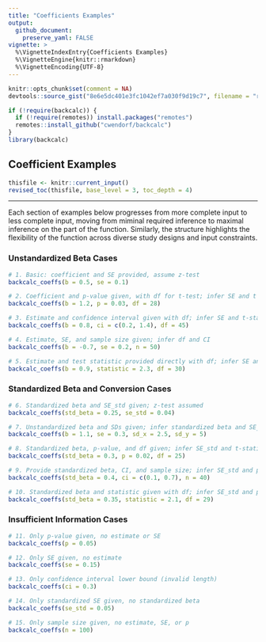 ```yaml
---
title: "Coefficients Examples"
output:
  github_document:
    preserve_yaml: FALSE
vignette: >
  %\VignetteIndexEntry{Coefficients Examples}
  %\VignetteEngine{knitr::rmarkdown}
  %\VignetteEncoding{UTF-8}
---
```


```r
knitr::opts_chunk$set(comment = NA)
devtools::source_gist("8e6e5dc401e3fc1042ef7a030f9d19c7", filename = "revised_toc.R")
```

```r
if (!require(backcalc)) {
  if (!require(remotes)) install.packages("remotes")
  remotes::install_github("cwendorf/backcalc")
}
library(backcalc)
```

## Coefficient Examples

```r
thisfile <- knitr::current_input()
revised_toc(thisfile, base_level = 3, toc_depth = 4)
```

---

Each section of examples below progresses from more complete input to less complete input, moving from miminal required inference to maximal inference on the part of the function. Similarly, the structure highlights the flexibility of the function across diverse study designs and input constraints.

### Unstandardized Beta Cases

```r
# 1. Basic: coefficient and SE provided, assume z-test
backcalc_coeffs(b = 0.5, se = 0.1)

# 2. Coefficient and p-value given, with df for t-test; infer SE and t
backcalc_coeffs(b = 1.2, p = 0.03, df = 28)

# 3. Estimate and confidence interval given with df; infer SE and t-statistic
backcalc_coeffs(b = 0.8, ci = c(0.2, 1.4), df = 45)

# 4. Estimate, SE, and sample size given; infer df and CI
backcalc_coeffs(b = -0.7, se = 0.2, n = 50)

# 5. Estimate and test statistic provided directly with df; infer SE and p
backcalc_coeffs(b = 0.9, statistic = 2.3, df = 30)
```

### Standardized Beta and Conversion Cases

```r
# 6. Standardized beta and SE_std given; z-test assumed
backcalc_coeffs(std_beta = 0.25, se_std = 0.04)

# 7. Unstandardized beta and SDs given; infer standardized beta and SE_std
backcalc_coeffs(b = 1.1, se = 0.3, sd_x = 2.5, sd_y = 5)

# 8. Standardized beta, p-value, and df given; infer SE_std and t-statistic
backcalc_coeffs(std_beta = 0.3, p = 0.02, df = 25)

# 9. Provide standardized beta, CI, and sample size; infer SE_std and p
backcalc_coeffs(std_beta = 0.4, ci = c(0.1, 0.7), n = 40)

# 10. Standardized beta and statistic given with df; infer SE_std and p
backcalc_coeffs(std_beta = 0.35, statistic = 2.1, df = 29)
```

### Insufficient Information Cases

```r
# 11. Only p-value given, no estimate or SE
backcalc_coeffs(p = 0.05)

# 12. Only SE given, no estimate
backcalc_coeffs(se = 0.15)

# 13. Only confidence interval lower bound (invalid length)
backcalc_coeffs(ci = 0.3)

# 14. Only standardized SE given, no standardized beta
backcalc_coeffs(se_std = 0.05)

# 15. Only sample size given, no estimate, SE, or p
backcalc_coeffs(n = 100)
```
